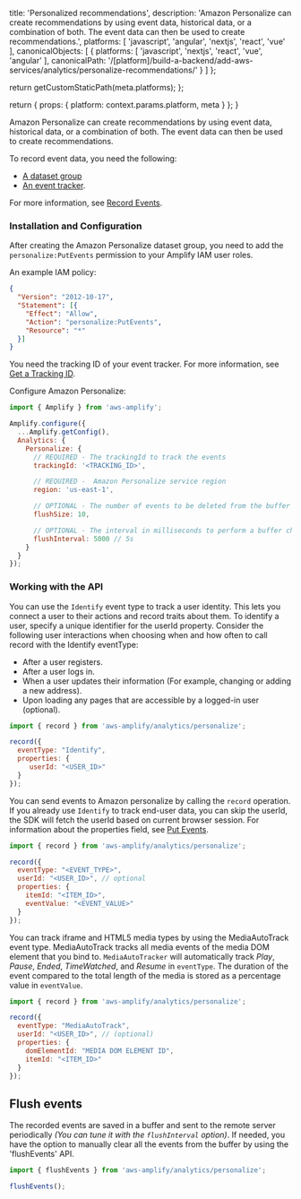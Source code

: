
  title: 'Personalized recommendations',
  description: 'Amazon Personalize can create recommendations by using event data, historical data, or a combination of both. The event data can then be used to create recommendations.',
  platforms: [
    'javascript',
    'angular',
    'nextjs',
    'react',
    'vue'
  ],
  canonicalObjects: [
    {
      platforms: [
        'javascript',
        'nextjs',
        'react',
        'vue',
        'angular'
      ],
      canonicalPath: '/[platform]/build-a-backend/add-aws-services/analytics/personalize-recommendations/'
    }
  ]
};

  return getCustomStaticPath(meta.platforms);
};

  return {
    props: {
      platform: context.params.platform,
      meta
    }
  };
}

Amazon Personalize can create recommendations by using event data, historical data, or a combination of both. The event data can then be used to create recommendations.

To record event data, you need the following:

* [A dataset group](https://docs.aws.amazon.com/personalize/latest/dg/recording-events.html#event-dataset-group)
* [An event tracker](https://docs.aws.amazon.com/personalize/latest/dg/recording-events.html#event-get-tracker).

For more information, see [Record Events](https://docs.aws.amazon.com/personalize/latest/dg/recording-events.html).

### Installation and Configuration

After creating the Amazon Personalize dataset group, you need to add the `personalize:PutEvents` permission to your Amplify IAM user roles.

An example IAM policy:
```json
{
  "Version": "2012-10-17",
  "Statement": [{
    "Effect": "Allow",
    "Action": "personalize:PutEvents",
    "Resource": "*"
  }]
}
```

You need the tracking ID of your event tracker. For more information, see [Get a Tracking ID](https://docs.aws.amazon.com/personalize/latest/dg/recording-events.html#event-get-tracker).

Configure Amazon Personalize:

```javascript
import { Amplify } from 'aws-amplify';

Amplify.configure({
  ...Amplify.getConfig(),
  Analytics: {
    Personalize: {
      // REQUIRED - The trackingId to track the events
      trackingId: '<TRACKING_ID>',

      // REQUIRED -  Amazon Personalize service region
      region: 'us-east-1',

      // OPTIONAL - The number of events to be deleted from the buffer when flushed.
      flushSize: 10,

      // OPTIONAL - The interval in milliseconds to perform a buffer check and flush if necessary.
      flushInterval: 5000 // 5s
    }
  }
});
```
### Working with the API

You can use the `Identify` event type to track a user identity. This lets you connect a user to their actions and record traits about them. To identify a user, specify a unique identifier for the userId property.
 Consider the following user interactions when choosing when and how often to call record with the  Identify eventType:

* After a user registers.
* After a user logs in.
* When a user updates their information (For example, changing or adding a new address).
* Upon loading any pages that are accessible by a logged-in user (optional).

```javascript
import { record } from 'aws-amplify/analytics/personalize';

record({
  eventType: "Identify",
  properties: {
     userId: "<USER_ID>"
  }
});
```
You can send events to Amazon personalize by calling the `record` operation. If you already use `Identify` to track end-user data, you can skip the userId, the SDK will fetch the userId based on current browser session.
For information about the properties field, see [Put Events](https://docs.aws.amazon.com/personalize/latest/dg/API_UBS_PutEvents.html).

```javascript
import { record } from 'aws-amplify/analytics/personalize';

record({
  eventType: "<EVENT_TYPE>",
  userId: "<USER_ID>", // optional
  properties: {
    itemId: "<ITEM_ID>",
    eventValue: "<EVENT_VALUE>"
  }
});
```
You can track iframe and HTML5 media types by using the MediaAutoTrack event type. MediaAutoTrack tracks all media events of the media DOM element that you bind to. `MediaAutoTracker` will automatically track *Play*, *Pause*, *Ended*, *TimeWatched*, and *Resume* in `eventType`. The duration of the event compared to the total length of the media is stored as a percentage value in `eventValue`.

```javascript
import { record } from 'aws-amplify/analytics/personalize';

record({
  eventType: "MediaAutoTrack",
  userId: "<USER_ID>", // (optional)
  properties: {
    domElementId: "MEDIA DOM ELEMENT ID",
    itemId: "<ITEM_ID>"
  }
});
```

## Flush events
The recorded events are saved in a buffer and sent to the remote server periodically *(You can tune it with the `flushInterval` option)*. If needed, you have the option to manually clear all the events from the buffer by using the 'flushEvents' API.

```javascript
import { flushEvents } from 'aws-amplify/analytics/personalize';

flushEvents();
```
